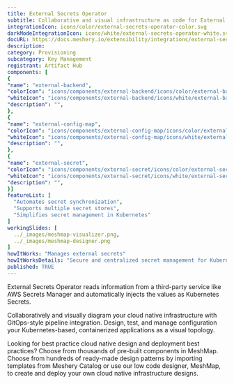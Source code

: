 ```yaml
---
title: External Secrets Operator
subtitle: Collaborative and visual infrastructure as code for External Secrets Operator
integrationIcon: icons/color/external-secrets-operator-color.svg
darkModeIntegrationIcon: icons/white/external-secrets-operator-white.svg
docURL: https://docs.meshery.io/extensibility/integrations/external-secrets-operator
description: 
category: Provisioning
subcategory: Key Management
registrant: Artifact Hub
components: [
{
"name": "external-backend",
"colorIcon": "icons/components/external-backend/icons/color/external-backend-color.svg",
"whiteIcon": "icons/components/external-backend/icons/white/external-backend-white.svg",
"description": "",
},
{
"name": "external-config-map",
"colorIcon": "icons/components/external-config-map/icons/color/external-config-map-color.svg",
"whiteIcon": "icons/components/external-config-map/icons/white/external-config-map-white.svg",
"description": "",
},
{
"name": "external-secret",
"colorIcon": "icons/components/external-secret/icons/color/external-secret-color.svg",
"whiteIcon": "icons/components/external-secret/icons/white/external-secret-white.svg",
"description": "",
}]
featureList: [
  "Automates secret synchronization",
  "Supports multiple secret stores",
  "Simplifies secret management in Kubernetes"
]
workingSlides: [
  ../_images/meshmap-visualizer.png,
  ../_images/meshmap-designer.png
]
howItWorks: "Manages external secrets"
howItWorksDetails: "Secure and centralized secret management for Kubernetes applications"
published: TRUE
---
```

<p>
External Secrets Operator reads information from a third-party service like AWS Secrets Manager and automatically injects the values as Kubernetes Secrets.
</p>
<p>
    Collaboratively and visually diagram your cloud native infrastructure with GitOps-style pipeline integration. Design, test, and manage configuration your Kubernetes-based, containerized applications as a visual topology.
</p>
<p>
    Looking for best practice cloud native design and deployment best practices? Choose from thousands of pre-built components in MeshMap. Choose from hundreds of ready-made design patterns by importing templates from Meshery Catalog or use our low code designer, MeshMap, to create and deploy your own cloud native infrastructure designs.
</p>
